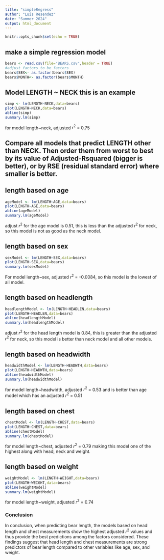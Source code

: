 ```yaml
---
title: "simpleRegress"
author: "Luis Resendez"
date: "Summer 2024"
output: html_document
---
```


```r
knitr::opts_chunk$set(echo = TRUE)
```

## make a simple regression model

```r
bears <- read.csv(file="BEARS.csv",header = TRUE)
#adjust factors to be factors
bears$SEX<- as.factor(bears$SEX)
bears$MONTH<- as.factor(bears$MONTH)
```

## Model LENGTH ~ NECK  this is an example  

```r
simp <- lm(LENGTH~NECK,data=bears)
plot(LENGTH~NECK,data=bears)
abline(simp)
summary.lm(simp)
```
for model length~neck, adjusted $r^2$ = 0.75

## Compare all models that predict LENGTH other than NECK. Then order them from worst to best by its value of Adjusted-Rsquared (bigger is better), or by RSE (residual standard error) where smaller is better. 


## length based on age 

```r
ageModel <- lm(LENGTH~AGE,data=bears)
plot(LENGTH~AGE,data=bears)
abline(ageModel)
summary.lm(ageModel)
```

adjust $r^2$ for the age model is 0.51, this is less than the 
adjusted $r^2$ for neck, so this model is not as good as the neck model.

## length based on sex 

```r
sexModel <- lm(LENGTH~SEX,data=bears)
plot(LENGTH~SEX,data=bears)
summary.lm(sexModel)
```
For model length~sex, adjusted $r^2$ = -0.0084, so this model is the lowest of all model.



## length based on headlength 

```r
headlengthModel <- lm(LENGTH~HEADLEN,data=bears)
plot(LENGTH~HEADLEN,data=bears)
abline(headlengthModel)
summary.lm(headlengthModel)
```

adjust $r^2$ for the head length model is 0.84, this is greater than the 
adjusted $r^2$ for neck, so this model is better than neck model and all other models.


## length based on headwidth 

```r
headwidthModel <- lm(LENGTH~HEADWTH,data=bears)
plot(LENGTH~HEADWTH,data=bears)
abline(headwidthModel)
summary.lm(headwidthModel)
```
for model length~headwidth, adjusted $r^2$ = 0.53 and is better than age model which has an adjusted $r^2$ = 0.51


## length based on chest 

```r
chestModel <- lm(LENGTH~CHEST,data=bears)
plot(LENGTH~CHEST,data=bears)
abline(chestModel)
summary.lm(chestModel)
```

for model length~chest, adjusted $r^2$ = 0.79 making this model one of the highest along with
head, neck and weight.

## length based on weight

```r
weightModel <- lm(LENGTH~WEIGHT,data=bears)
plot(LENGTH~WEIGHT,data=bears)
abline(weightModel)
summary.lm(weightModel)
```
for model length~weight, adjusted $r^2$ = 0.74 



### Conclusion


In conclusion, when predicting bear length, the models based on head length and chest measurements show the highest adjusted $r^2$  values and thus provide the best predictions among the factors considered. These findings suggest that head length and chest measurements are strong predictors of bear length compared to other variables like age, sex, and weight.
